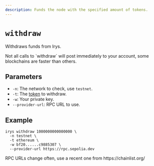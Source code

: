 ```yaml
---
description: Funds the node with the specified amount of tokens.
---
```



# `withdraw`

Withdraws funds from Irys.

<Callout type="info" emoji="ℹ️">
Not all calls to `withdraw` will post immediately to your account, some blockchains are faster than others. 
</Callout>

## Parameters

- `-n`: The network to check, use `testnet`.
- `-t`: The [token](/build/data/features/supported-tokens) to withdraw.
- `-w`: Your private key.
- `--provider-url`: RPC URL to use. 

## Example

```console
irys withdraw 1000000000000000 \
  -n testnet \
  -t ethereum \
  -w bf20......c9885307 \
  --provider-url https://rpc.sepolia.dev
```

<Callout type="info" emoji="ℹ️">
	RPC URLs change often, use a recent one from https://chainlist.org/
</Callout>
